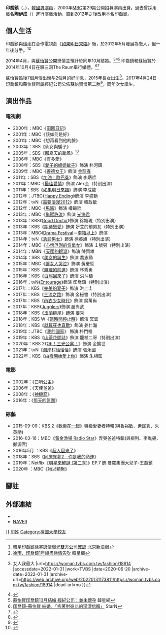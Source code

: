 {{藝人
|姓名 = 印喬鎮
|類型 = 男演員
|圖片 = 181023 인교진.jpg
|圖片尺寸 =
|圖片簡介 =
|本名 =
|外文名 = 인교진
|外文 = ko
|羅馬拼音 = In Gyo-Jin
|英文名 =
|暱稱 =
|其他藝名 = 陶伊成（{{lang|ko|도이성}}）（曾用藝名）
|國籍 = {{KOR}}
|民族 =
|籍貫 =
|出生日期 = {{Birth date and age|1980|8|29}}
|出生地點 = {{KOR}}[[忠淸南道|忠淸南道]][[燕岐郡|燕岐郡]]{{link-ko|鳥致院邑|조치원읍}}<br />（現 [[世宗特別自治市|世宗特別自治市]]）
|逝世日期 =
|逝世地點 =
|職業 = [[演員|演員]]
|語言 = [[韓語|韓語]]
|教育程度 = [[檀國大學|檀國大學]]英語文學科
|宗教信仰 =
|配偶 = {{marriage|[[蘇怡賢|蘇怡賢]]|2014-10-4}}
|兒女 = 2女
|父母 =
|出道地點 =
|出道作 =
|出道日期 = 2000年
|代表作 =
|活躍年代 =
|唱片公司 =
|經紀公司 = [[Keyeast|Keyeast]]（2015年至今）
|網站 =
|IMDb =
}}
'''印喬鎮'''（{{lang-ko|'''인교진'''}}，{{bd|1980年|8月29日}}），[[韓國|韓國]][[男演員|男演員]]，2000年[[文化廣播_(韓國)|MBC]]第29期公開招募演員出身。過去曾採用藝名'''陶伊成'''（{{lang|ko|도이성}}）進行演藝活動，直到2012年之後改用本名印喬鎮。

== 個人生活 ==
印喬鎮與[[瑞雨|瑞雨]]在合作電視劇《[[如果明日來臨|如果明日來臨]]》後，於2012年5月發展為戀人，但一年後分手。<ref>[http://news.sina.com.tw/article/20120620/7108745.html 韓星印喬鎮徐宇戀情曝光雙方公司確認] {{Wayback|url=http://news.sina.com.tw/article/20120620/7108745.html |date=20191130160714 }} 北京新浪網</ref><ref>[http://www.koreastardaily.com/tc/news/27894 徐雨、印喬鎮1年緣盡戀情告吹] {{Wayback|url=http://www.koreastardaily.com/tc/news/27894 |date=20191129055910 }} 韓星網</ref>

2014年4月，與[[蘇怡賢|蘇怡賢]]公開戀情並預計於同年10月結婚。<ref>{{cite news |title=恩愛到讓人雞皮疙瘩！從朋友進展到戀人，印喬鎮：對蘇怡賢的愛，我忍了10年 {{!}} 女人我最大 |url=https://woman.tvbs.com.tw/fashion/18914 |accessdate=2022-01-31 |work=TVBS |date=2020-06-20 |archive-date=2022-01-31 |archive-url=https://web.archive.org/web/20220131173811/https://woman.tvbs.com.tw/fashion/18914 |dead-url=no }}</ref><ref>{{cite news |title=So Yi Hyun And In Gyo Jin Share Photos, Stories From Their Wedding |url=https://www.kdramastars.com/articles/42790/20141006/so-yi-hyun-and-in-gyo-jin-share-photos-stories-from-their-wedding.htm |accessdate=2022-01-18 |work=kdrama stars |archive-date=2017-12-19 |archive-url=https://web.archive.org/web/20171219135315/http://www.kdramastars.com/articles/42790/20141006/so-yi-hyun-and-in-gyo-jin-share-photos-stories-from-their-wedding.htm |dead-url=no }}</ref><ref>[http://www.koreastardaily.com/tc/news/40583 蘇怡賢印喬鎮10月結婚 經紀公司：並未懷孕] {{Wayback|url=http://www.koreastardaily.com/tc/news/40583 |date=20191014190559 }} 韓星網</ref> 印喬鎮和蘇怡賢於2014年10月4日在驛三洞The Raum舉行婚禮。<ref>[http://tw.starnnews.com/news/index.html?no=291069 印喬鎮-蘇怡賢 結婚，「抱著對彼此的深深信賴」] {{Wayback|url=http://tw.starnnews.com/news/index.html?no=291069 |date=20141006074635 }} StarN</ref><ref>{{cite news |title=俳優イン・ギョジンと女優ソ・イヒョンが結婚、初共演から6年 |url=https://www.afpbb.com/articles/-/3028275 |accessdate=2022-01-18 |work=www.afpbb.com |language=ja |archive-date=2022-01-18 |archive-url=https://web.archive.org/web/20220118055917/https://www.afpbb.com/articles/-/3028275 |dead-url=no }}</ref>

蘇怡賢婚後7個月傳出懷孕2個月的好消息，2015年長女出生<ref>{{cite news |title=So Yi Hyun Talks About How People Questioned Her Marriage To In Gyo Jin |url=https://www.soompi.com/article/1285257wpp/so-yi-hyun-talks-people-questioned-marriage-in-gyo-jin |accessdate=2022-01-18 |work=Soompi |date=1546140391 |language=en |archive-date=2022-01-18 |archive-url=https://web.archive.org/web/20220118055951/https://www.soompi.com/article/1285257wpp/so-yi-hyun-talks-people-questioned-marriage-in-gyo-jin |dead-url=no }}</ref>。2017年4月24日印喬鎮和蘇怡賢所屬經紀公司公佈蘇怡賢懷第二胎<ref>{{cite news |title=夏恩要當姊姊啦！印喬鎮＆蘇怡賢夫婦喜逢第二胎！ |url=http://www.koreastardaily.com/tc/news/93783 |accessdate=2022-01-18 |work=KSD 韓星網 |language=zh-Hant |archive-date=2019-10-13 |archive-url=https://web.archive.org/web/20191013104950/https://www.koreastardaily.com/tc/news/93783 |dead-url=no }}</ref>，同年次女誕生。

== 演出作品 ==

=== 電視劇 ===
*2000年：MBC《[[田園日記|田園日記]]》
*2001年：MBC《該如何是好》
*2001年：MBC《想再看到他的臉》
*2003年：SBS《仙女與騙子》
*2005年：SBS《[[那夏天的颱風|那夏天的颱風]]》<ref>{{cite news |title=《那夏天的台风》主要人物介绍 |url=http://news.cri.cn/gb/6851/2005/06/05/1325@571447.htm |accessdate=2022-01-18 |work=CRI |archive-date=2022-01-18 |archive-url=https://web.archive.org/web/20220118060257/http://news.cri.cn/gb/6851/2005/06/05/1325@571447.htm |dead-url=no }}</ref>
*2006年：MBC《有多愛》
*2008年：SBS《[[愛子的姐姐敏子|愛子的姐姐敏子]]》飾演 朴河鎮
*2009年：MBC《[[善德女王_(韓國電視劇)|善德女王]]》飾演 [[金龍春|金龍春]]
*2011年：SBS《[[加油！歐巴桑|加油！歐巴桑]]》飾演 李炳哲
*2011年：MBC《[[最佳愛情|最佳愛情]]》飾演 Alex金（特別出演）
*2011年：SBS《[[如果明日來臨|如果明日來臨]]》飾演 李成龍
*2012年：JTBC《[[Happy_Ending|Happy Ending]]》飾演 李盛勳
*2012年：tvN《[[需要浪漫2012|需要浪漫2012]]》飾演 韓政敏
*2012年：MBC《[[馬醫|馬醫]]》飾演 權錫哲
*2013年：MBC《[[龜巖許浚|龜巖許浚]]》飾演 [[光海君|光海君]]
*2013年：KBS《[[Good_Doctor|Good Doctor]]》飾演 徐旭現（特別出演）
*2013年：KBS《[[期待戀愛|期待戀愛]]》飾演 妍艾的前男友（特別出演）
*2013年：MBC《[[Drama_Festival|Drama Festival]]－[[Drama_Festival#第一季|李箱以上]]》飾演 {{link-ko|朴泰遠|박태원|泰遠}}
*2014年：tvN《[[急診男女|急診男女]]》飾演 徐英旭（特別出演）
*2014年：MBC《[[心懷叵測的恢單女|心懷叵測的恢單女]]》飾演 １號男（特別出演）
*2014年：MBN《[[天國的眼淚|天國的眼淚]]》飾演 陳賢雄
*2014年：SBS《[[美女的誕生|美女的誕生]]》飾演 喬志勳
*2015年：MBC《[[讓女人哭泣|讓女人哭泣]]》飾演 黃慶哲
*2015年：KBS《[[無理的前進|無理的前進]]》飾演 林秀勇
*2016年：KBS《[[白熙回來了|白熙回來了]]》飾演 洪斗植
*2016年：tvN《[[Entourage_(韓國電視劇)|Entourage]]》飾演 印喬鎮（特別出演）
*2017年：KBS《[[完美的妻子|完美的妻子]]》飾演 洪上圭
*2017年：KBS《[[三流之路|三流之路]]》飾演 金秘書（特別出演）
*2017年：KBS《[[內衣少女時代|內衣少女時代]]》飾演 吳萬尚
*2017年：KBS《[[Jugglers|Jugglers]]》飾演 趙尚武
*2018年：KBS《[[玉蘭麵屋|玉蘭麵屋]]》飾演 姜秀
*2018年：KBS W《[[時間停止的瞬間|當時間停止時]]》飾演 冥雲
*2018年：KBS《[[就算死也喜歡|就算死也喜歡]]》飾演 姜仁瀚
*2019年：JTBC《[[我的國家_(韓國電視劇)|我的國家]]》 飾演 朴門福
*2019年：KBS《[[山茶花開時|山茶花開時]]》飾演 龍植二哥（特別出演）
*2020年：KBS 2《[[Oh！三光公寓！|Oh！三光公寓！]]》飾演 金擴世
*2021年：tvN《[[海岸村恰恰恰|海岸村恰恰恰]]》飾演 張永國
*2022年：KBS《[[由零開始愛上你|由零開始愛上你]]》飾演 朱相鉉

=== 電影 ===
*2002年：《口哨公主》
*2006年：《天使爸爸》
*2008年：《[[神機箭_(電影)|神機箭]]》
*2016年：《[[那天的氛圍|那天的氛圍]]》

=== 綜藝 ===
*2015-09-09：KBS 2《[[歡樂在一起|歡樂在一起]]》特級愛妻者特輯(與魯裕敏、[[尹民秀|尹民秀]]、朱英勛)
*2016-03-16：MBC《[[黃金漁場_Radio_Star|黃金漁場 Radio Star]]》弄哭爸爸特輯(與柳列、李胤錫、鄭源官)
*2016年5月 ：KBS《[[超人回來了|超人回來了]]》
*2018年：SBS《[[同床异梦2_-_你是我的命运|同床異夢2 - 你是我的命運]]》
*2019年：Netflix《[[明星來解謎_(第二季)|明星來解謎 (第二季)]]》EP.7 飾 曼羅集團大兒子-王喬鎮
*2020年 ：MBC《物以類聚》

== 腳註 ==
{{reflist}}

== 外部連結 ==
*{{instagram|gyojin0829}}
*[http://people.search.naver.com/search.naver?where=nexearch&query=%EC%9D%B8%EA%B5%90%EC%A7%84&sm=tab_etc&ie=utf8&key=PeopleService&os=105289 NAVER] {{Wayback|url=http://people.search.naver.com/search.naver?where=nexearch&query=%EC%9D%B8%EA%B5%90%EC%A7%84&sm=tab_etc&ie=utf8&key=PeopleService&os=105289 |date=20160304120707 }}{{ko}}

{{KEYEAST}}
{{Madin Entertainment}}
{{H&娛樂}}
[[Category:韓國電視演員|I]]
[[Category:忠清南道出身人物|I]]
[[Category:印姓|]]
[[Category:檀國大學校友|Category:檀國大學校友]]